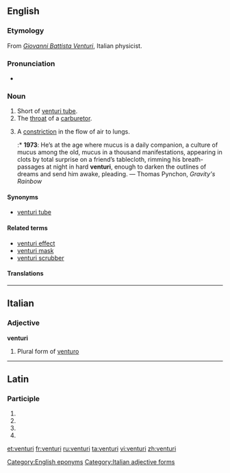 {{wikipedia}}
==English==

===Etymology===
From ''[[w:Giovanni Battista Venturi|Giovanni Battista Venturi]]'', Italian physicist.

===Pronunciation===
* {{IPA|/vɛnˈtjʊəri/}}

===Noun===
{{en-noun|venturi}}

# Short of [[venturi tube]].
# The [[throat]] of a [[carburetor]].
# {{rare|pathology}} A [[constriction]] in the flow of air to lungs.
#:* '''1973''': He’s at the age where mucus is a daily companion, a culture of mucus among the old, mucus in a thousand manifestations, appearing in clots by total surprise on a friend’s tablecloth, rimming his breath-passages at night in hard '''venturi''', enough to darken the outlines of dreams and send him awake, pleading. — Thomas Pynchon, ''Gravity's Rainbow''

====Synonyms====
* [[venturi tube]]

====Related terms====
* [[venturi effect]]
* [[venturi mask]]
* [[venturi scrubber]]

====Translations====
{{trans-see|venturi tube}}

{{trans-see|throat of a carburetor|throat}}

[[Category:English eponyms]]

----

==Italian==

===Adjective===
'''venturi''' {{m}}

# Plural form of [[venturo]]

[[Category:Italian adjective forms]]

----

==Latin==

===Participle===
{{la-part-form|ventūrī}}

# {{inflection of|[[venturus#Latin|ventūrus]]||nom|m|p|lang=la}}
# {{inflection of|[[venturus#Latin|ventūrus]]||gen|m|s|lang=la}}
# {{inflection of|[[venturus#Latin|ventūrus]]||gen|n|s|lang=la}}
# {{inflection of|[[venturus#Latin|ventūrus]]||voc|m|p|lang=la}}

[[et:venturi]]
[[fr:venturi]]
[[ru:venturi]]
[[ta:venturi]]
[[vi:venturi]]
[[zh:venturi]]